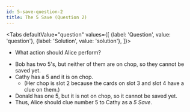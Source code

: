 ```yaml
---
id: 5-save-question-2
title: The 5 Save (Question 2)
---
```



<BeginnersGuideProgress id="5-save-question-2" />

<!-- lint disable no-undefined-references -->

<Tabs
  defaultValue="question"
  values={[
    {label: 'Question', value: 'question'},
    {label: 'Solution', value: 'solution'},
  ]}>
<TabItem value="question">

- What action should Alice perform?

</TabItem>
<TabItem value="solution">

- Bob has two 5's, but neither of them are on chop, so they cannot be saved yet.
- Cathy has a 5 and it is on chop.
  - (Her chop is slot 2 because the cards on slot 3 and slot 4 have a clue on them.)
- Donald has one 5, but it is not on chop, so it cannot be saved yet.
- Thus, Alice should clue number 5 to Cathy as a _5 Save_.

</TabItem>
</Tabs>

<FiveSaveQuestion2 />
